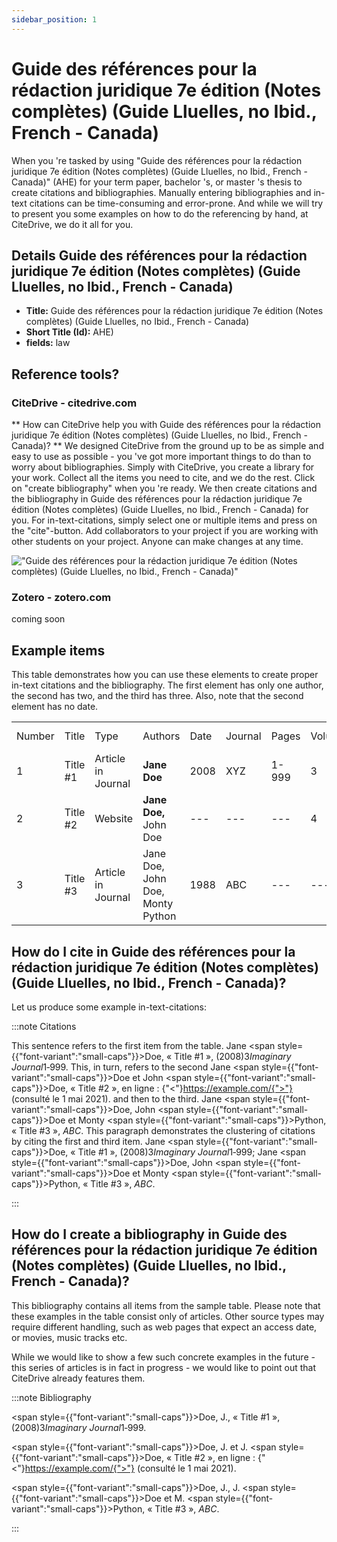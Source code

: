 ```yaml
---
sidebar_position: 1
---
```


# Guide des références pour la rédaction juridique 7e édition (Notes complètes) (Guide Lluelles, no Ibid., French - Canada)

When you 're tasked by using "Guide des références pour la rédaction juridique 7e édition (Notes complètes) (Guide Lluelles, no Ibid., French - Canada)" (AHE) for your term paper, bachelor 's, or master 's thesis to create citations and bibliographies.
Manually entering bibliographies and in-text citations can be time-consuming and error-prone. And while we will try to present you some examples on how to do the referencing by hand, at CiteDrive, we do it all for you.

## Details  Guide des références pour la rédaction juridique 7e édition (Notes complètes) (Guide Lluelles, no Ibid., French - Canada)
* **Title:** Guide des références pour la rédaction juridique 7e édition (Notes complètes) (Guide Lluelles, no Ibid., French - Canada)
* **Short Title (Id):** AHE)
* **fields:** law

## Reference tools?
### CiteDrive - citedrive.com
** How can CiteDrive help you with Guide des références pour la rédaction juridique 7e édition (Notes complètes) (Guide Lluelles, no Ibid., French - Canada)? **
We designed CiteDrive from the ground up to be as simple and easy to use as possible - you 've got more important things to do than to worry about bibliographies. Simply with CiteDrive, you create a library for your work. Collect all the items you need to cite, and we do the rest. Click on "create bibliography" when you 're ready. We then create citations and the bibliography in Guide des références pour la rédaction juridique 7e édition (Notes complètes) (Guide Lluelles, no Ibid., French - Canada) for you. For in-text-citations, simply select one or multiple items and press on the "cite"-button. Add collaborators to your project if you are working with other students on your project. Anyone can make changes at any time.


!["Guide des références pour la rédaction juridique 7e édition (Notes complètes) (Guide Lluelles, no Ibid., French - Canada)"](images/guide-des-references-pour-la-redaction-juridique-7e-edition-notes-completes-guide-lluelles-no-ibid-french--canada.svg "Choose Guide des références pour la rédaction juridique 7e édition (Notes complètes) (Guide Lluelles, no Ibid., French - Canada) in the CiteDrive App")

### Zotero - zotero.com

coming soon

## Example items

This table demonstrates how you can use these elements to create proper in-text citations and the bibliography. The first element has only one author, the second has two, and the third has three. Also, note that the second element has no date.


<table>
  <tr>
   <td>Number
   </td>
   <td>Title
   </td>
   <td>Type
   </td>
   <td>Authors
   </td>
   <td>Date
   </td>
   <td>Journal
   </td>
   <td>Pages
   </td>
   <td>Volume
   </td>
   <td>Issue
   </td>
   <td>Access Date
   </td>
  </tr>
  <tr>
   <td>1
   </td>
   <td>Title #1
   </td>
   <td>Article in Journal
   </td>
   <td><strong>Jane Doe</strong>
   </td>
   <td>2008
   </td>
   <td>XYZ
   </td>
   <td>1-999
   </td>
   <td>3
   </td>
   <td>2
   </td>
   <td>--
   </td>
  </tr>
  <tr>
   <td>
2
   </td>
   <td>Title #2
   </td>
   <td>Website
   </td>
   <td><strong>Jane Doe, </strong>John Doe
   </td>
   <td>---
   </td>
   <td>---
   </td>
   <td>---
   </td>
   <td>4
   </td>
   <td>---
   </td>
   <td>2020-05-01
   </td>
  </tr>
  <tr>
   <td>3
   </td>
   <td>Title #3
   </td>
   <td>Article in Journal
   </td>
   <td>Jane Doe, John Doe, Monty Python
   </td>
   <td>1988
   </td>
   <td>ABC
   </td>
   <td>---
   </td>
   <td>---
   </td>
   <td>16
   </td>
   <td>---
   </td>
  </tr>
</table>



## How do I cite in  Guide des références pour la rédaction juridique 7e édition (Notes complètes) (Guide Lluelles, no Ibid., French - Canada)?

Let us produce some example in-text-citations:

:::note Citations


This sentence refers to the first item from the table. Jane <span style={{"font-variant":"small-caps"}}>Doe</span>, « Title #1 », (2008)3<i>Imaginary Journal</i>1‑999. This, in turn, refers to the second Jane <span style={{"font-variant":"small-caps"}}>Doe</span> et John  <span style={{"font-variant":"small-caps"}}>Doe</span>, « Title #2 », en ligne : {"<"}https://example.com/{">"} (consulté le 1 mai 2021).
and then to the third.  Jane <span style={{"font-variant":"small-caps"}}>Doe</span>, John <span style={{"font-variant":"small-caps"}}>Doe</span> et Monty <span style={{"font-variant":"small-caps"}}>Python</span>, « Title #3 », <i>ABC</i>.
This paragraph demonstrates the clustering of citations by citing the first and third item. Jane <span style={{"font-variant":"small-caps"}}>Doe</span>, « Title #1 », (2008)3<i>Imaginary Journal</i>1‑999; Jane <span style={{"font-variant":"small-caps"}}>Doe</span>, John <span style={{"font-variant":"small-caps"}}>Doe</span> et Monty <span style={{"font-variant":"small-caps"}}>Python</span>, « Title #3 », <i>ABC</i>.

:::

## How do I create a bibliography in Guide des références pour la rédaction juridique 7e édition (Notes complètes) (Guide Lluelles, no Ibid., French - Canada)?

This bibliography contains all items from the sample table. Please note that these examples in the table consist only of articles. Other source types may require different handling, such as web pages that expect an access date, or movies, music tracks etc.

While we would like to show a few such concrete examples in the future - this series of articles is in fact in progress - we would like to point out that CiteDrive already features them.

:::note Bibliography

<span style={{"font-variant":"small-caps"}}>Doe</span>, J., « Title #1 », (2008)3<i>Imaginary Journal</i>1‑999.

<span style={{"font-variant":"small-caps"}}>Doe</span>, J. et J. <span style={{"font-variant":"small-caps"}}>Doe</span>, « Title #2 », en ligne : {"<"}https://example.com/{">"} (consulté le 1 mai 2021).

<span style={{"font-variant":"small-caps"}}>Doe</span>, J., J. <span style={{"font-variant":"small-caps"}}>Doe</span> et M. <span style={{"font-variant":"small-caps"}}>Python</span>, « Title #3 », <i>ABC</i>.



:::


        